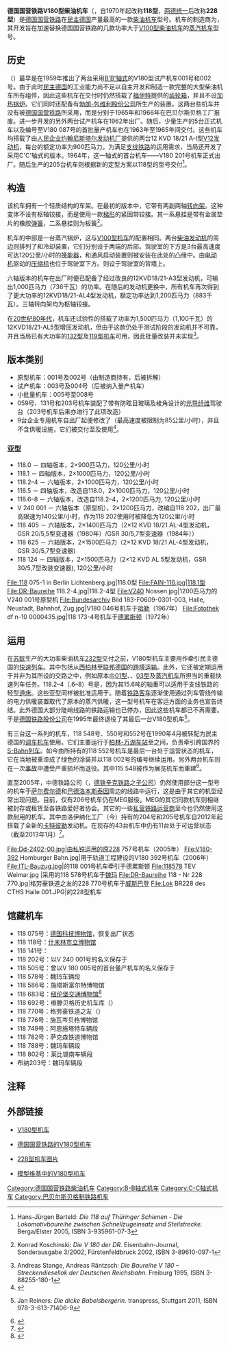 {{Infobox Locomotive
| name             =德国国营铁路V180型/118型柴油机车<br>德国铁路228型柴油机车
| type = [[柴油机车|柴油机车]]
| image            = 118 770 Meingen Steam Festival(8036672481).jpg
| alt              = 
| caption          = 
| builder          = {{link-de|巴贝尔斯贝格卡尔·马克斯机车厂|Lokomotivbau Karl Marx Babelsberg}}
| origin = {{DDR}}
| ordernumber      = 
| serialnumber     = V 180 001–087（B'B'轴式）<br>118 003–087（1970年后）<br>118 503–587（改造自118.0）<br>228 505–586（重编自118.5）<br>V 180 101–182（B'B'轴式）<br>118 101–182（重编自V180.1）<br>228 104–182（重编自118.1）<br>V 180 201–399（C'C'轴式）<br>118 201–406（1970年后）<br>228 203–390（重编自118.2）<br>118 601–806（改造自118.2）<br>228 601–806（重编自118.6–8）
| buildmodel       = 
| builddate        = 1966年–1985年
| totalproduction  = 169台（B'B'轴式）<br>206台（C'C'轴式）
| rebuilder        = 
| rebuilddate      = 
| numberrebuilt    = 
| aarwheels        = 
| uicclass         = B'B'或C'C'
| gauge  = {{RailGauge|sg}}
| wheeldiameter    = 1,000毫米
| wheelbase        = 9,300毫米
| length           = 19,460毫米
| axleload         = 15.5吨–19.8吨
| weight           = 78吨–95吨
| fuelcap          = 2600升
| primemover       = 2×[[V型发动机|V型发动机]]
| enginetype       = 12KVD21 A-2型发动机<br>12KVD21 A-3型发动机<br>12KVD21 AL4型发动机
| cylindersize     = 12缸4冲程
| transmission     = {{link-de|液力传动|Strömungsgetriebe}}
| topspeed         = 120公里/小时
| poweroutput      = 2×662千瓦–883千瓦
| tractiveeffort   = 
| locobrakes       = [[空气制动|空气制动]]
}}

'''德国国营铁路V180型柴油机车'''（{{lang-de|'''DR-Baureihe V 180'''}}，自1970年起改称'''118型'''，[[两德统一|两德统一]]后改称'''228型'''）是[[德国国营铁路|德国国营铁路]]在[[民主德国|民主德国]]产量最高的一款[[柴油机车|柴油机车]]型号。机车的制造商为{{link-de|巴贝尔斯贝格卡尔·马克斯机车厂|Lokomotivbau Karl Marx Babelsberg}}，其开发旨在加速替换德国国营铁路的几款功率大于[[德国国营铁路V100型柴油机车|V100型柴油机车]]的[[蒸汽机车|蒸汽机车]]型号。

==历史==
{{link-de|巴贝尔斯贝格卡尔·马克斯机车厂|Lokomotivbau Karl Marx Babelsberg}}（{{lang|de|LKM}}）最早是在1959年推出了两台采用[[UIC铁路机车轴式分类|B'B'轴式]]的V180型试产机车001号和002号。由于此时[[民主德国|民主德国]]的工业能力尚不足以自主开发和制造一款完整的大型柴油机车所有组件，因此这些机车在交付时仍然搭载了[[福伊特|福伊特]]提供的[[变速器|齿轮箱]]，并且不设[[炉|加热锅炉]]。它们同时还配备有[[勃朗-包维利股份公司|勃朗-包维利股份公司]]所生产的{{link-de|多单元列车控制|Vielfachsteuerung}}装置。这两台些机车并没有被[[德国国营铁路|德国国营铁路]]所采用，而是分别于1965年和1966年在巴贝尔斯贝格工厂报废。进一步开发的另外两台试产机车在1962年出厂。随后，少量生产的5台正式机车以及编号至V180 087号的首批量产机车也在1963年至1965年间交付。这些机车均搭载了由[[人民企业|人民企业]][[约翰尼斯塔尔发动机厂|约翰尼斯塔尔发动机厂]]提供的两台12 KVD 18/21 A-I型[[V12发动机|V12发动机]]，每台的额定功率为900匹马力。为满足[[支线铁路|支线铁路]]的运用需求，当局还开发了采用C'C'轴式的版本。1964年，这一轴式的首台机车——V180 201号机车正式出厂。随后生产的205台机车则根据新的定型方案以118型的型号交付<ref>{{de}}Hans-Jürgen Barteld: ''Die 118 auf Thüringer Schienen - Die Lokomotivbaureihe zwischen Schnellzugeinsatz und Steilstrecke.'' Berga/Elster 2005, ISBN 3-935961-07-3</ref>。

==构造==
该机车拥有一个轻质结构的车架。在最初的版本中，它带有两副两轴[[转向架|转向架]]。这种变体不设有枢轴铰接，而是使用一款[[梯形|梯形]]的紧固带铰接。其一系悬挂是带有金属垫片的橡胶[[弹簧|弹簧]]，二系悬挂则为板簧<ref>{{de}}Konrad Koschinski: ''Die V 180 der DR.'' Eisenbahn-Journal, Sonderausgabe 3/2002, Fürstenfeldbruck 2002, ISBN 3-89610-097-1</ref>。

机车的中部是一台蒸汽锅炉，这与[[德国国营铁路V100型柴油机车|V100型机车]]的配置相同。两台[[柴油发动机|柴油发动机]]的周边则排列了{{link-de|水箱|Wasserbehälter}}和冷却装置，它们分别设于两端{{link-de|驾驶室|Führerstand}}的后部。驾驶室的下方是3台最高速度可达120公里/小时的{{link-de|液力传动|Strömungsgetriebe}}[[换能器|换能器]]，{{link-de|直立电机|Lichtmaschine}}和通风启动装置则被安装在此处的凸缘中。由[[电动机|电动机]]驱动的[[压缩机|压缩机]]也位于驾驶室下方。{{link-de|开关箱|Schaltschrank}}则设于驾驶室的背墙上。

六轴版本的机车在出厂时便已配备了经过改良的12KVD18/21-A3型发动机，可输出1,000匹马力（736千瓦）的功率。在随后的发动机更换中，所有机车再次得到了更大功率的12KVD18/21-AL4型发动机，额定功率达到1,200匹马力（883千瓦）。三轴转向架均为枢轴铰接。

在[[20世纪80年代|20世纪80年代]]，机车还试验性的搭载了功率为1,500匹马力（1,100千瓦）的12KVD18/21-AL5型增压发动机，但由于这款仍处于测试阶段的发动机并不可靠，并且当局已有大功率的[[德国国营铁路132型柴油机车|132型]]及[[德国国营铁路119型柴油机车|119型机车]]可用，因此批量改装并未实现<ref>Andreas Stange, Andreas Räntzsch: ''Die Baureihe V 180 – Streckendiesellok der Deutschen Reichsbahn.'' Freiburg 1995, ISBN 3-88255-180-1</ref>。

==版本类别==
*原型机车：001号及002号（由制造商持有，后被拆解）
*试产机车：003号及004号（后被纳入量产机车）
*小批量机车：005号至008号
*059号、131号和203号机车装配了带有防眩目玻璃及棱角设计的[[光导纤维|光导纤维]]驾驶台（203号机车后来亦进行了此项改造）
*9台企业专用机车自出厂起便修改了{{link-de|齿轮传动比|Übersetzung (Technik)}}（最高速度被限制为85公里/小时），并且不含供暖设施，它们被交付至{{link-de|洛伊纳化工厂|Leunawerke}}及{{link-de|布纳橡胶厂|Buna-Werke}}使用<ref>{{de}}{{cite web|url=http://www.ig-hsb.de/hbp/hbp10-4/seite24.htm|title=''Eine Lok-Legende wurde 50 - die V 180''|publisher=InteressenGemeinschaft Harzer SchmalspurBahnen e. V.|accessdate=2013-02-14|deadurl=yes|archiveurl=https://web.archive.org/web/20131224200758/http://www.ig-hsb.de/hbp/hbp10-4/seite24.htm|archivedate=2013年12月24日|df=}}</ref>。

===亚型===
* 118.0 － 四轴版本，2×900匹马力，120公里/小时
* 118.1 － 四轴版本，2×1000匹马力，120公里/小时
* 118.2–4 － 六轴版本，2×1000匹马力，120公里/小时
* 118.5 － 四轴版本，改造自118.0，2×1000匹马力，120公里/小时
* 118.6–8 － 六轴版本，改造自118.2–4，2×1200匹马力, 120公里/小时
* V 240 001 － 六轴版本（原型机），2×1200匹马力，改编自118 202，出厂最高限速为140公里/小时，作为118 202使用时被降低为120公里/小时
* 118 405 － 六轴版本，2×1400匹马力（2×12 KVD 18/21 AL-4型发动机，GSR 20/5,5型变速器（1980年）/GSR 30/5,7型变速器（1984年））
* 118 625 － 六轴版本，2×1500匹马力（2×12 KVD 18/21 AL-4型发动机，GSR 30/5,7型变速器)
* 118 124 － 四轴版本，2×1500匹马力（2×12 KVD AL 5型发动机，GSR 30/5,7型改装变速器), 120公里/小时


<gallery>
File:118 075-1 in Berlin Lichtenberg.jpg|118.0型
File:FAIN-116.jpg|118.1型
File:DR-Baureihe 118.2-4.jpg|118.2-4型
File:V240 Nossen.jpg|1200匹马力的V240 001号原型机
File:Bundesarchiv Bild 183-F0609-0301-003, Halle, Neustadt, Bahnhof, Zug.jpg|V180 046号机车于[[哈勒|哈勒]]（1967年）
File:Fotothek df n-10 0000435.jpg|118 173-4号机车于[[德累斯顿|德累斯顿]]（1972年）
</gallery>

==运用==
在[[苏联|苏联]]生产的大功率柴油机车[[德国国营铁路232型柴油机车|232型]]交付之前，V180型机车主要用作牵引民主德国的[[快速列车_(德国)|快速列车]]。其中包括从[[西柏林|西柏林]]至[[联邦德国|联邦德国]]的[[穿越东德的跨境运输|跨境运输]]。此外，它还被定期运用于并非为其所设的交路之中，例如原本由[[德意志国铁路01型蒸汽机车|01型]]、{{link-de|德国国营铁路01.5型蒸汽机车|DR-Baureihe 01.5|01.5型}}、[[德意志国铁路03型蒸汽机车|03型]]及{{link-de|德意志国铁路03.10型蒸汽机车|DR-Baureihe 03.10|03.10型}}[[蒸汽机车|蒸汽机车]]所担当的重载快速列车任务。118.2–4（.6–8）号是{{link-de|通用机车|Universallokomotive}}，因为其15.6吨的轴重可以适用于支线铁路的轻型[[道碴|道床]]。这些亚型同样被批准运用于{{link-de|陡峭线路|Steilstrecke}}。随着[[铁路客车|铁路客车]]逐渐使用通过列车管线传输的电力供暖装置取代了原本的蒸汽供暖，这一型号机车在客运方面的业务也宣告终结。此外德国大部分陡峭线路的铁路运输也已停办，因此这些机车都已不再需要。于是[[德国铁路股份公司|德国铁路股份公司]]在1995年最终退役了其最后一台V180型机车<ref>{{de}}Jan Reiners: ''Die dicke Babelsbergerin.'' transpress, Stuttgart 2011, ISBN 978-3-613-71406-9</ref>。

有三台这一系列的机车，118 548号、550号和552号在1990年4月被转配为民主德国的[[调车机车|调车机车]]使用。它们主要运行于[[柏林-万湖车站|柏林-万湖车站]]至{{link-de|波茨坦皮尔希海德车站|Bahnhof Potsdam Pirschheide|波茨坦中央车站}}之间，负责牵引跨国界的[[S-Bahn|S-Bahn列车]]。如今由{{link-de|ITL铁路公司|ITL Eisenbahngesellschaft}}所持有的118 552号机车是最后一台处于运营状态的机车，它在当地被重漆成了绿色的涂装并以118 002号的编号继续运用。另外两台机车则在一次[[事故|事故]]中遭受严重损坏而退役。其中115 548被作为展览机车而重建<ref>{{de}}{{cite web|url=http://www.youtube.com/watch?v=ut5XGkVqjnY|title=''Eigene Sicht, siehe ab 3:50''|publisher=youtube|accessdate=2013-02-14|archive-date=2014-06-05|archive-url=https://web.archive.org/web/20140605182943/http://www.youtube.com/watch?v=ut5XGkVqjnY|dead-url=no}}</ref>。

直至2005年，中德铁路公司（{{lang|de|Mitteldeutschen Eisenbahn，简称MEG}}，[[德铁辛克铁路|德铁辛克铁路]]之[[子公司|子公司]]）仍然使用部分这一型号的机车于[[萨尔费尔德|萨尔费尔德]]和[[巴德洛本斯泰因|巴德洛本斯泰因]]周边的线路中运行，这是由于其它的机型经常出现问题。目前，仅有206号机车仍在MEG服役。MEG的其它同款机车则相继被封存或租赁至各铁路爱好者协会。其它的一些[[私铁|私营铁路运营商]]至今也仍然使用这款耐用的机车。其中由洛伊纳化工厂（今{{link-de|洛伊纳基建|InfraLeuna}}）持有的204号和205号机车自2012年起搭载了全新的[[卡特彼勒|卡特彼勒]]发动机。在现存的43台机车中仍有11台处于可运营状态（截至2013年1月）<ref>{{de}}{{cite web|url=http://web179.webgo24-server13.de/dr-bahn/neu/v180/erhaltene-v180.html|title=''Erhaltene V 180''|publisher=Stefan Lorenz|accessdate=2013-02-14|deadurl=yes|archiveurl=https://web.archive.org/web/20150312033208/http://web179.webgo24-server13.de/dr-bahn/neu/v180/erhaltene-v180.html|archivedate=2015-03-12}}</ref>。

<gallery>
File:Dd-2402-00.jpg|由私铁运用的原228 757号机车（2005年）
File:V180-392 Homburger Bahn.jpg|用于轨道工程建设的V180 392号机车（2006年）
File:ITL-Bauzug.jpg|{{link-de|ITL|ITL Eisenbahngesellschaft}}的118 001号机车牵引{{link-de|轨道工程车辆|Gleisbaumaschine}}于德累斯顿
File:118578 TEV Weimar.jpg |采用{{link-de|节约涂装|Sparlackierung}}的118 578号机车于[[魏玛|魏玛]]
File:DR-Baureihe 118 - Nr 228 770.jpg|格劳豪铁道之友的228 770号机车于[[威斯巴登|威斯巴登]]
File:Lok BR228 des CTHS Halle 001.JPG|{{link-de|哈勒-特洛塔港口铁路|Hafenbahn Halle-Trotha}}的228型机车
</gallery>

==馆藏机车==
* 118 075号：[[德国科技博物馆|德国科技博物馆]]，恢复出厂状态
* 118 118号：[[什未林市立博物馆|什未林市立博物馆]]
* 118 141号：{{link-de|萨克森铁道博物馆|Sächsisches Eisenbahnmuseum}}
* 118 202号：以V 240 001号的名义保存于{{link-de|德累斯顿交通博物馆|Verkehrsmuseum Dresden}}
* 118 505号：曾以V 180 005号的首台量产机车的名义保存于{{link-de|阿恩施塔特车辆段|Bahnbetriebswerk Arnstadt}}
* 118 578号：魏玛车辆段
* 118 586号：施塔斯富尔特博物馆
* 118 683号：[[纽伦堡交通博物馆|纽伦堡交通博物馆]]<ref>{{de}}{{cite web|url=http://osef.de/fahrzeuge/118-683-2|title=''118 683-2''|publisher=OstSächsische EisenbahnFreunde e.V.|accessdate=2013-02-14|archive-date=2012-12-04|archive-url=https://web.archive.org/web/20121204065810/http://osef.de/fahrzeuge/118-683-2|dead-url=no}}</ref>
* 118 692号：维滕贝格历史机车库（{{lang|de|Historischer Lokschuppen Wittenberge}}）
* 118 770号：格劳豪铁道之友（{{lang|de|Eisenbahnfreunde Glauchau}}）
* 118 776号：施瓦岑贝格博物馆
* 118 749号：阿恩施塔特车辆段
* 118 782号：萨克森铁道博物馆
* 118 788号：魏玛车辆段
* 118 802号：莱比锡南车辆段
* 布纳203号：魏玛车辆段

==注释==
{{reflist}}

==外部链接==
{{Commonscat|DR Class V 180}}
* {{de}}[http://www.volkers-eisenbahnseite.de/ V180型机车] {{Wayback|url=http://www.volkers-eisenbahnseite.de/ |date=20140207200124 }}
* {{de}}[http://www.dr-bahn.de 德国国营铁路的V180型机车] {{Wayback|url=http://www.dr-bahn.de/ |date=20200808214001 }}
* {{de}}[http://bahn-galerie.de/Diesellok/228/BR_228.htm 228型机车图片] {{Wayback|url=http://bahn-galerie.de/Diesellok/228/BR_228.htm |date=20120202200023 }}
* {{de}}[https://web.archive.org/web/20131224114907/http://www.modellbau-wiki.de/wiki/V_180 模型维基中的V180型机车]

{{德国国营铁路机车车辆|d}}
{{德国铁路机车车辆}}

{{DEFAULTSORT:DR-Baureihe V 180}}
[[Category:德国国营铁路柴油机车|Category:德国国营铁路柴油机车]]
[[Category:B-B轴式机车|Category:B-B轴式机车]]
[[Category:C-C轴式机车|Category:C-C轴式机车]]
[[Category:巴贝尔斯贝格制铁路机车|Category:巴贝尔斯贝格制铁路机车]]